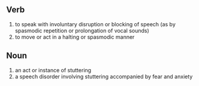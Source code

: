 
== Verb ==
# to speak with involuntary disruption or blocking of speech (as by spasmodic repetition or prolongation of vocal sounds)
# to move or act in a halting or spasmodic manner <the old jalopy bucks and stutters uphill>


== Noun ==
# an act or instance of stuttering
# a speech disorder involving stuttering accompanied by fear and anxiety